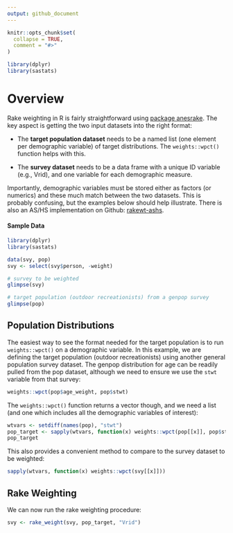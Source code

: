 ---
output: github_document
---
<!-- .md is generated from .Rmd. Please edit that file -->

```{r, include = FALSE}
knitr::opts_chunk$set(
  collapse = TRUE,
  comment = "#>"
)
```

```{r, message = FALSE, include=FALSE}
library(dplyr)
library(sastats)
```

# Overview

Rake weighting in R is fairly straightforward using [package anesrake](). The key aspect is getting the two input datasets into the right format:

- The **target population dataset** needs to be a named list (one element per demographic variable) of target distributions. The `weights::wpct()` function helps with this.

- The **survey dataset** needs to be a data frame with a unique ID variable (e.g., Vrid), and one variable for each demographic measure.

Importantly, demographic variables must be stored either as factors (or numerics) and these much match between the two datasets. This is probably confusing, but the examples below should help illustrate. There is also an AS/HS implementation on Github: [rakewt-ashs](https://github.com/southwick-associates/rakewt-ashs).

#### Sample Data


```{r}
library(dplyr)
library(sastats)

data(svy, pop)
svy <- select(svy$person, -weight)

# survey to be weighted
glimpse(svy)

# target population (outdoor recreationists) from a genpop survey
glimpse(pop)
```

## Population Distributions

The easiest way to see the format needed for the target population is to run `weights::wpct()` on a demographic variable. In this example, we are defining the target population (outdoor recreationists) using another general population survey dataset. The genpop distribution for age can be readily pulled from the pop dataset, although we need to ensure we use the `stwt` variable from that survey:

```{r}
weights::wpct(pop$age_weight, pop$stwt)
```

The `weights::wpct()` function returns a vector though, and we need a list (and one which includes all the demographic variables of interest):

```{r}
wtvars <- setdiff(names(pop), "stwt")
pop_target <- sapply(wtvars, function(x) weights::wpct(pop[[x]], pop$stwt))
pop_target
```

This also provides a convenient method to compare to the survey dataset to be weighted:

```{r}
sapply(wtvars, function(x) weights::wpct(svy[[x]]))
```

## Rake Weighting

We can now run the rake weighting procedure:

```{r}
svy <- rake_weight(svy, pop_target, "Vrid")
```

